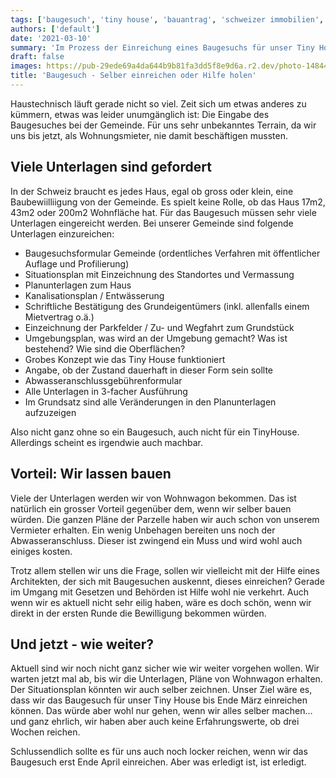 ```yaml
---
tags: ['baugesuch', 'tiny house', 'bauantrag', 'schweizer immobilien', 'wohnwagon']
authors: ['default']
date: '2021-03-10'
summary: 'Im Prozess der Einreichung eines Baugesuchs für unser Tiny House navigieren wir durch unbekanntes Terrain, sammeln diverse benötigte Unterlagen und überlegen den Einsatz eines Architekten zur Unterstützung.'
draft: false
images: https://pub-29ede69a4da644b9b81fa3dd5f8e9d6a.r2.dev/photo-1484480974693-6ca0a78fb36b-scaled.webp
title: 'Baugesuch - Selber einreichen oder Hilfe holen'
---
```


Haustechnisch läuft gerade nicht so viel. Zeit sich um etwas anderes zu
kümmern, etwas was leider unumgänglich ist: Die Eingabe des Baugesuches bei
der Gemeinde. Für uns sehr unbekanntes Terrain, da wir uns bis jetzt, als
Wohnungsmieter, nie damit beschäftigen mussten.

## Viele Unterlagen sind gefordert

In der Schweiz braucht es jedes Haus, egal ob gross oder klein, eine
Baubewiilliigung von der Gemeinde. Es spielt keine Rolle, ob das Haus 17m2,
43m2 oder 200m2 Wohnfläche hat. Für das Baugesuch müssen sehr viele Unterlagen
eingereicht werden. Bei unserer Gemeinde sind folgende Unterlagen
einzureichen:

- Baugesuchsformular Gemeinde (ordentliches Verfahren mit öffentlicher Auflage und Profilierung)
- Situationsplan mit Einzeichnung des Standortes und Vermassung
- Planunterlagen zum Haus
- Kanalisationsplan / Entwässerung
- Schriftliche Bestätigung des Grundeigentümers (inkl. allenfalls einem Mietvertrag o.ä.)
- Einzeichnung der Parkfelder / Zu- und Wegfahrt zum Grundstück
- Umgebungsplan, was wird an der Umgebung gemacht? Was ist bestehend? Wie sind die Oberflächen?
- Grobes Konzept wie das Tiny House funktioniert
- Angabe, ob der Zustand dauerhaft in dieser Form sein sollte
- Abwasseranschlussgebührenformular
- Alle Unterlagen in 3-facher Ausführung
- Im Grundsatz sind alle Veränderungen in den Planunterlagen aufzuzeigen

Also nicht ganz ohne so ein Baugesuch, auch nicht für ein TinyHouse.
Allerdings scheint es irgendwie auch machbar.

## Vorteil: Wir lassen bauen

Viele der Unterlagen werden wir von Wohnwagon bekommen. Das ist natürlich ein
grosser Vorteil gegenüber dem, wenn wir selber bauen würden. Die ganzen Pläne
der Parzelle haben wir auch schon von unserem Vermieter erhalten. Ein wenig
Unbehagen bereiten uns noch der Abwasseranschluss. Dieser ist zwingend ein
Muss und wird wohl auch einiges kosten.

Trotz allem stellen wir uns die Frage, sollen wir vielleicht mit der Hilfe
eines Architekten, der sich mit Baugesuchen auskennt, dieses einreichen?
Gerade im Umgang mit Gesetzen und Behörden ist Hilfe wohl nie verkehrt. Auch
wenn wir es aktuell nicht sehr eilig haben, wäre es doch schön, wenn wir
direkt in der ersten Runde die Bewilligung bekommen würden.

## Und jetzt - wie weiter?

Aktuell sind wir noch nicht ganz sicher wie wir weiter vorgehen wollen. Wir
warten jetzt mal ab, bis wir die Unterlagen, Pläne von Wohnwagon erhalten. Der
Situationsplan könnten wir auch selber zeichnen. Unser Ziel wäre es, dass wir
das Baugesuch für unser Tiny House bis Ende März einreichen können. Das würde
aber wohl nur gehen, wenn wir alles selber machen…und ganz ehrlich, wir haben
aber auch keine Erfahrungswerte, ob drei Wochen reichen.

Schlussendlich sollte es für uns auch noch locker reichen, wenn wir das
Baugesuch erst Ende April einreichen. Aber was erledigt ist, ist erledigt.
